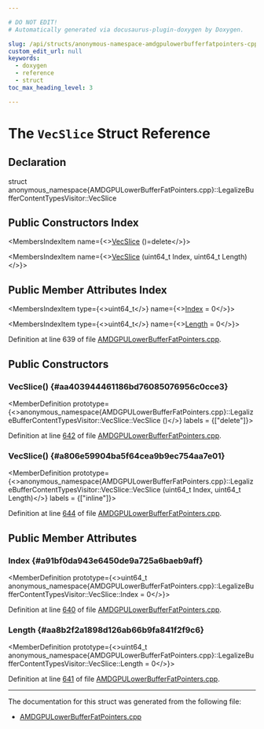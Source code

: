 ```yaml
---

# DO NOT EDIT!
# Automatically generated via docusaurus-plugin-doxygen by Doxygen.

slug: /api/structs/anonymous-namespace-amdgpulowerbufferfatpointers-cpp-/legalizebuffercontenttypesvisitor/vecslice
custom_edit_url: null
keywords:
  - doxygen
  - reference
  - struct
toc_max_heading_level: 3

---
```





# The `VecSlice` Struct Reference

<DoxygenPage pluginConfig={pluginConfig}>



## Declaration

<CodeBlock>struct anonymous_namespace{AMDGPULowerBufferFatPointers.cpp}::LegalizeBufferContentTypesVisitor::VecSlice</CodeBlock>

## Public Constructors Index

<MembersIndex>

<MembersIndexItem
  name={<><a href="#aa403944461186bd76085076956c0cce3">VecSlice</a> ()=delete</>}>
</MembersIndexItem>

<MembersIndexItem
  name={<><a href="#a806e59904ba5f64cea9b9ec754aa7e01">VecSlice</a> (uint64&#95;t Index, uint64&#95;t Length)</>}>
</MembersIndexItem>

</MembersIndex>

## Public Member Attributes Index

<MembersIndex>

<MembersIndexItem
  type={<>uint64&#95;t</>}
  name={<><a href="#a91bf0da943e6450de9a725a6baeb9aff">Index</a> = 0</>}>
</MembersIndexItem>

<MembersIndexItem
  type={<>uint64&#95;t</>}
  name={<><a href="#aa8b2f2a1898d126ab66b9fa841f2f9c6">Length</a> = 0</>}>
</MembersIndexItem>

</MembersIndex>


Definition at line 639 of file <a href="/docs/api/files/lib/lib/target/lib/target/amdgpu/amdgpulowerbufferfatpointers-cpp">AMDGPULowerBufferFatPointers.cpp</a>.

<SectionDefinition>

## Public Constructors

### VecSlice() {#aa403944461186bd76085076956c0cce3}

<MemberDefinition
  prototype={<>anonymous&#95;namespace&#123;AMDGPULowerBufferFatPointers.cpp&#125;::LegalizeBufferContentTypesVisitor::VecSlice::VecSlice ()</>}
  labels = {["delete"]}>

Definition at line <a href="/docs/api/files/lib/lib/target/lib/target/amdgpu/amdgpulowerbufferfatpointers-cpp/#l00642">642</a> of file <a href="/docs/api/files/lib/lib/target/lib/target/amdgpu/amdgpulowerbufferfatpointers-cpp">AMDGPULowerBufferFatPointers.cpp</a>.
</MemberDefinition>

### VecSlice() {#a806e59904ba5f64cea9b9ec754aa7e01}

<MemberDefinition
  prototype={<>anonymous&#95;namespace&#123;AMDGPULowerBufferFatPointers.cpp&#125;::LegalizeBufferContentTypesVisitor::VecSlice::VecSlice (uint64&#95;t Index, uint64&#95;t Length)</>}
  labels = {["inline"]}>

Definition at line <a href="/docs/api/files/lib/lib/target/lib/target/amdgpu/amdgpulowerbufferfatpointers-cpp/#l00644">644</a> of file <a href="/docs/api/files/lib/lib/target/lib/target/amdgpu/amdgpulowerbufferfatpointers-cpp">AMDGPULowerBufferFatPointers.cpp</a>.
</MemberDefinition>

</SectionDefinition>

<SectionDefinition>

## Public Member Attributes

### Index {#a91bf0da943e6450de9a725a6baeb9aff}

<MemberDefinition
  prototype={<>uint64&#95;t anonymous&#95;namespace&#123;AMDGPULowerBufferFatPointers.cpp&#125;::LegalizeBufferContentTypesVisitor::VecSlice::Index = 0</>}>

Definition at line <a href="/docs/api/files/lib/lib/target/lib/target/amdgpu/amdgpulowerbufferfatpointers-cpp/#l00640">640</a> of file <a href="/docs/api/files/lib/lib/target/lib/target/amdgpu/amdgpulowerbufferfatpointers-cpp">AMDGPULowerBufferFatPointers.cpp</a>.
</MemberDefinition>

### Length {#aa8b2f2a1898d126ab66b9fa841f2f9c6}

<MemberDefinition
  prototype={<>uint64&#95;t anonymous&#95;namespace&#123;AMDGPULowerBufferFatPointers.cpp&#125;::LegalizeBufferContentTypesVisitor::VecSlice::Length = 0</>}>

Definition at line <a href="/docs/api/files/lib/lib/target/lib/target/amdgpu/amdgpulowerbufferfatpointers-cpp/#l00641">641</a> of file <a href="/docs/api/files/lib/lib/target/lib/target/amdgpu/amdgpulowerbufferfatpointers-cpp">AMDGPULowerBufferFatPointers.cpp</a>.
</MemberDefinition>

</SectionDefinition>

<hr/>

The documentation for this struct was generated from the following file:

<ul>
<li><a href="/docs/api/files/lib/lib/target/lib/target/amdgpu/amdgpulowerbufferfatpointers-cpp">AMDGPULowerBufferFatPointers.cpp</a></li>
</ul>

</DoxygenPage>
